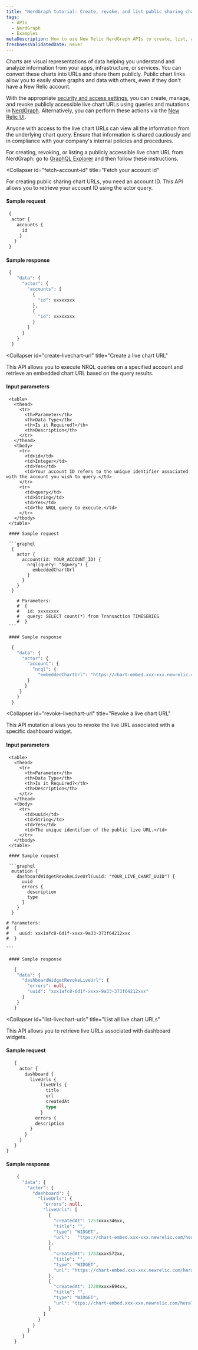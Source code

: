 ```yaml
---
title: "NerdGraph tutorial: Create, revoke, and list public sharing chart URLs"
tags:
  - APIs
  - NerdGraph
  - Examples
metaDescription: How to use New Relic NerdGraph APIs to create, list, and revoke live chart URLs
freshnessValidatedDate: never
---
```


Charts are visual representations of data helping you understand and analyze information from your apps, infrastructure, or services. You can convert these charts into URLs and share them publicly. Public chart links allow you to easily share graphs and data with others, even if they don't have a New Relic account.

With the appropriate [security and access settings](/docs/query-your-data/explore-query-data/dashboards/prerequisites-to-share-dashboards-charts/), you can create, manage, and revoke publicly accessible live chart URLs using queries and mutations in [NerdGraph](/docs/apis/nerdgraph/get-started/introduction-new-relic-nerdgraph/). Alternatively, you can perform these actions via the [New Relic UI](/docs/query-your-data/explore-query-data/dashboards/share-charts-dashboards-externally/#chart).

<Callout variant="caution">
  Anyone with access to the live chart URLs can view all the information from the underlying chart query. Ensure that information is shared cautiously and in compliance with your company's internal policies and procedures.
</Callout>

For creating, revoking, or listing a publicly accessible live chart URL from NerdGraph: go to [GraphQL Explorer](https://one.newrelic.com/nerdgraph-graphiql?state=2f361eaf-e5b7-41a4-5eec-e6910bbc7c47) and then follow these instructions.

<CollapserGroup>

  <Collapser 
    id="fetch-account-id" 
    title="Fetch your account id"
  >
  
  For creating public sharing chart URLs, you need an account ID. This API allows you to retrieve your account ID using the actor query.

  #### Sample request

  ```graphql
   {
    actor {
      accounts {
        id
       }
     }
   }
  ```

  #### Sample response

  ```graphql
   {
      "data": {
        "actor": {
          "accounts": [
            {
              "id": xxxxxxxx
            },
            {
              "id": xxxxxxxx
            }
          ]
        }
      }
    }
  ```
  </Collapser>
  
  <Collapser 
    id="create-livechart-url"
    title="Create a live chart URL"
  >

 This API allows you to execute NRQL queries on a specified account and retrieve an embedded chart URL based on the query results.

 #### Input parameters
 
     <table>
       <thead>
         <tr>
           <th>Parameter</th>
           <th>Data Type</th>
           <th>Is it Required?</th>
           <th>Description</th>
         </tr>
       </thead>
       <tbody>
         <tr>
           <td>id</td>
           <td>Integer</td>
           <td>Yes</td>
           <td>Your account ID refers to the unique identifier associated with the account you wish to query.</td>
         </tr>
         <tr>
           <td>query</td>
           <td>String</td>
           <td>Yes</td>
           <td>The NRQL query to execute.</td>
         </tr>
       </tbody>
     </table>
 
     #### Sample request
 
     ```graphql
      {
        actor {
          account(id: YOUR_ACCOUNT_ID) {
            nrql(query: "$query") {
              embeddedChartUrl
            }
          }
        }
      }

        # Parameters:
        #  {
        #   id: xxxxxxxx
        #   query: SELECT count(*) from Transaction TIMESERIES
        #  }
     ```
 
     #### Sample response
      
```graphql
  {
    "data": {
      "actor": {
        "account": {
          "nrql": {
            "embeddedChartUrl": "https://chart-embed.xxx-xxx.newrelic.com/charts/e187axxx-xxxx-449e-xxxx-4fb7a520xxxx"
        }
       }
     }
    }
  }
```
</Collapser>

<Collapser 
    id="revoke-livechart-url" 
    title="Revoke a live chart URL"
  >

 This API mutation allows you to revoke the live URL associated with a specific dashboard widget.
#### Input parameters
 
     <table>
       <thead>
         <tr>
           <th>Parameter</th>
           <th>Data Type</th>
           <th>Is it Required?</th>
           <th>Description</th>
         </tr>
       </thead>
       <tbody>
         <tr>
           <td>uuid</td>
           <td>String</td>
           <td>Yes</td>
           <td>The unique identifier of the public live URL.</td>
         </tr>
       </tbody>
     </table>
 
     #### Sample request
 
     ```graphql
      mutation {
        dashboardWidgetRevokeLiveUrl(uuid: "YOUR_LIVE_CHART_UUID") {
          uuid
          errors {
            description
            type
          }
        }
      }

    # Parameters:
    #  {
    #    uuid: xxx1afc8-6d1f-xxxx-9a33-373f64212xxx
    #  }

    ```
 
     #### Sample response
      
```graphql
   {
    "data": {
      "dashboardWidgetRevokeLiveUrl": {
        "errors": null,
        "uuid": "xxx1afc8-6d1f-xxxx-9a33-373f64212xxx"
      }
    }
   }

```
</Collapser>

<Collapser 
    id="list-livechart-urls" 
    title="List all live chart URLs"
  >

 This API allows you to retrieve live URLs associated with dashboard widgets.

 #### Sample request

 ```graphql
    {
      actor {
        dashboard {
          liveUrls {
              liveUrls {
                title
                url
                createdAt
                type
              }
            errors {
            description
          }
        }
      }
    }
 }
```

#### Sample response
```graphql
    {
      "data": {
        "actor": {
          "dashboard": {
            "liveUrls": {
              "errors": null,
              "liveUrls": [
                {
                  "createdAt": 1753xxxx346xx,
                  "title": "",
                  "type": "WIDGET",
                  "url":   "ttps://chart-embed.xxx-xxx.newrelic.com/herald/9ac583f4-b43e-4750-841b-9f1aa39cde00"
                },
                {
                  "createdAt": 1753xxxx572xx,
                  "title": "",
                  "type": "WIDGET",
                  "url": "https://chart-embed.xxx-xxx.newrelic.com/herald/5d81451a-4dfb-42de-9682-dae4d7fb7962"
                },
                {
                  "createdAt": 17289xxxx694xx,
                  "title": "",
                  "type": "WIDGET",
                  "url": "ttps://chart-embed.xxx-xxx.newrelic.com/herald/c1eac5ac-4a93-42d4-8b25-36078ecc8d79"
                }
              ]
            }
          }
        }
      }
   }

```
</Collapser>
</CollapserGroup>
